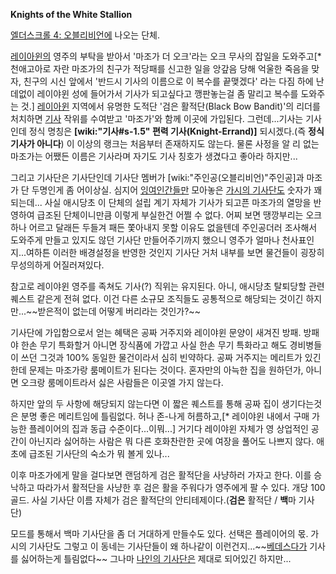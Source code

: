 '''Knights of the White Stallion'''

[[엘더스크롤 4: 오블리비언]]에 나오는 단체.

[[레이아윈]]의 영주의 부탁을 받아서 '마조가 더 오크'라는 오크 무사의 잡일을 도와주고[* 천애고아로 자란 마조가의 친구가 적당패를 신고한 일을 앙갚음 당해 억울한 죽음을 맞자, 친구의 시신 앞에서 '반드시 기사의 이름으로 이 복수를 끝맺겠다' 라는 다짐 하에 난데없이 레이야윈 성에 들어가서 기사가 되고싶다고 깽판놓는걸 좀 말리고 복수를 도와주는 것.] [[레이아윈]] 지역에서 유명한 도적단 '검은 활적단(Black Bow Bandit)'의 리더를 처치하면 [[기사]] 작위를 수여받고 '마조가'와 함께 이곳에 가입된다. 그런데...기사는 기사인데 정식 명칭은 '''[wiki:"기사#s-1.5" 편력 기사(Knight-Errand)]''' 되시겠다.(즉 '''정식 기사가 아니다''') 이 이상의 랭크는 처음부터 존재하지도 않는다. 물론 사정을 알 리 없는 마조가는 어쨌든 이름은 기사라며 자기도 기사 칭호가 생겼다고 좋아라 하지만...

그리고 기사단은 기사단인데 기사단 멤버가 [wiki:"주인공(오블리비언)"주인공]과 마조가 단 두명인게 좀 어이상실. 심지어 [[잉여인간]]들만 모아놓은 [[가시의 기사단]]도 숫자가 꽤 되는데... 사실 애시당초 이 단체의 설립 계기 자체가 기사가 되고픈 마조가의 열망을 반영하여 급조된 단체이니만큼 이렇게 부실한건 어쩔 수 없다. 어찌 보면 땡깡부리는 오크 하나 어르고 달래든 두들겨 패든 쫓아내지 못할 이유도 없을텐데 주인공더러 조사해서 도와주게 만들고 있지도 않던 기사단 만들어주기까지 했으니 영주가 얼마나 천사표인지...여하튼 이러한 배경설정을 반영한 것인지 기사단 거처 내부를 보면 물건들이 굉장히 무성의하게 어질러져있다.

참고로 레이야윈 영주를 족쳐도 기사(?) 직위는 유지된다. 아니, 애시당초 탈퇴당할 관련 퀘스트 같은게 전혀 없다. 이건 다른 소규모 조직들도 공통적으로 해당되는 것이긴 하지만...~~받은적이 없는데 어떻게 버리라는 것인가?~~ 

기사단에 가입함으로서 얻는 혜택은 공짜 거주지와 레이야윈 문양이 새겨진 방패. 방패야 한손 무기 특화할거 아니면 장식품에 가깝고 사실 한손 무기 특화라고 해도 경비병들이 쓰던 그것과 100% 동일한 물건이라서 심히 빈약하다. 공짜 거주지는 메리트가 있긴 한데 문제는 마조가랑 룸메이트가 된다는 것이다. 혼자만의 아늑한 집을 원하던가, 아니면 오크랑 룸메이트라서 싫은 사람들은 이곳엘 가지 않는다.

하지만 앞의 두 사항에 해당되지 않는다면 이 짧은 퀘스트를 통해 공짜 집이 생기다는것은 분명 좋은 메리트임에 틀림없다. 허나 존-나게 허름하고,[* 레이야윈 내에서 구매 가능한 플레이어의 집과 동급 수준이다...이뭐...] 거기다 레이야윈 자체가 영 상업적인 공간이 아닌지라 싫어하는 사람은 뭐 다른 호화찬란한 곳에 여장을 풀어도 나쁘지 않다. 애초에 급조된 기사단의 숙소가 뭐 볼게 있나... 

이후 마조가에게 말을 걸다보면 랜덤하게 검은 활적단을 사냥하러 가자고 한다. 이를 승낙하고 따라가서 활적단을 사냥한 후 검은 활을 주워다가 영주에게 팔 수 있다. 개당 100골드. 사실 기사단 이름 자체가 검은 활적단의 안티테제이다.('''검은''' 활적단 / '''백'''마 기사단) 

모드를 통해서 백마 기사단을 좀 더 거대하게 만들수도 있다. 선택은 플레이어의 몫. 가시의 기사단도 그렇고 이 동네는 기사단들이 왜 하나같이 이런건지...~~[[베데스다]]가 기사를 싫어하는게 틀림없다~~ 그나마 [[Knights of the Nine|나인의 기사단]]은 제대로 되어있긴 하지만...
